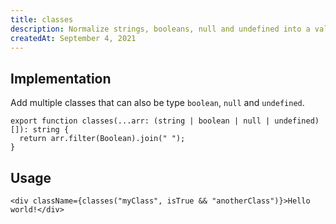 ```yaml
---
title: classes
description: Normalize strings, booleans, null and undefined into a valid React className string
createdAt: September 4, 2021
---
```


## Implementation

Add multiple classes that can also be type `boolean`, `null` and `undefined`.

```tsx title="src/util/classes.ts"
export function classes(...arr: (string | boolean | null | undefined)[]): string {
  return arr.filter(Boolean).join(" ");
}
```

## Usage

```tsx /className={classes("myClass", isTrue && "anotherClass")}/
<div className={classes("myClass", isTrue && "anotherClass")}>Hello world!</div>
```
